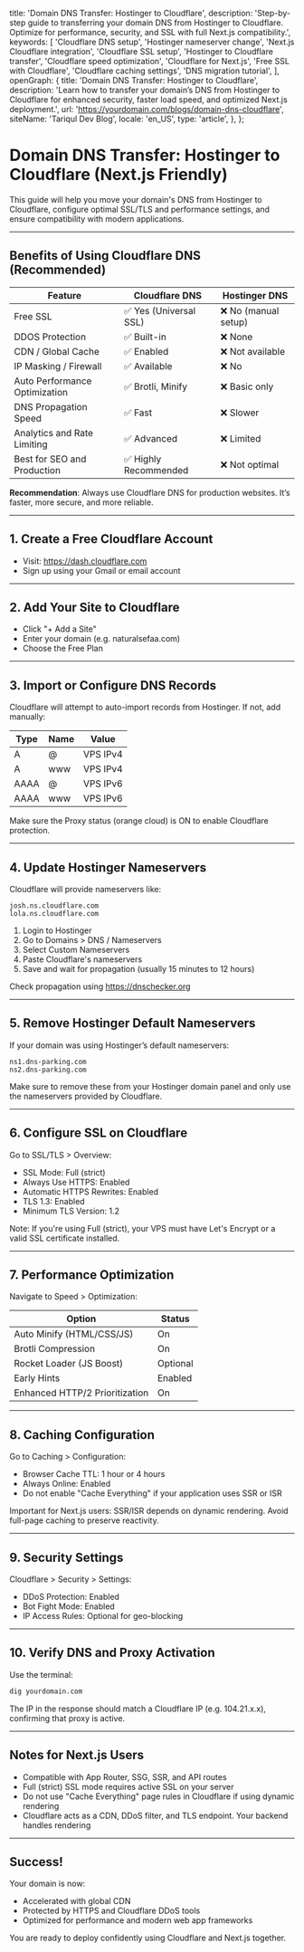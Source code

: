   title: 'Domain DNS Transfer: Hostinger to Cloudflare',
  description: 'Step-by-step guide to transferring your domain DNS from Hostinger to Cloudflare. Optimize for performance, security, and SSL with full Next.js compatibility.',
  keywords: [
    'Cloudflare DNS setup',
    'Hostinger nameserver change',
    'Next.js Cloudflare integration',
    'Cloudflare SSL setup',
    'Hostinger to Cloudflare transfer',
    'Cloudflare speed optimization',
    'Cloudflare for Next.js',
    'Free SSL with Cloudflare',
    'Cloudflare caching settings',
    'DNS migration tutorial',
  ],
  openGraph: {
    title: 'Domain DNS Transfer: Hostinger to Cloudflare',
    description: 'Learn how to transfer your domain’s DNS from Hostinger to Cloudflare for enhanced security, faster load speed, and optimized Next.js deployment.',
    url: 'https://yourdomain.com/blogs/domain-dns-cloudflare',
    siteName: 'Tariqul Dev Blog',
    locale: 'en_US',
    type: 'article',
  },
};

# Domain DNS Transfer: Hostinger to Cloudflare (Next.js Friendly)

This guide will help you move your domain's DNS from Hostinger to Cloudflare, configure optimal SSL/TLS and performance settings, and ensure compatibility with modern applications.

---

## Benefits of Using Cloudflare DNS (Recommended)

| Feature                       | Cloudflare DNS         | Hostinger DNS        |
| ----------------------------- | ---------------------- | -------------------- |
| Free SSL                      | ✅ Yes (Universal SSL) | ❌ No (manual setup) |
| DDOS Protection               | ✅ Built-in            | ❌ None              |
| CDN / Global Cache            | ✅ Enabled             | ❌ Not available     |
| IP Masking / Firewall         | ✅ Available           | ❌ No                |
| Auto Performance Optimization | ✅ Brotli, Minify      | ❌ Basic only        |
| DNS Propagation Speed         | ✅ Fast                | ❌ Slower            |
| Analytics and Rate Limiting   | ✅ Advanced            | ❌ Limited           |
| Best for SEO and Production   | ✅ Highly Recommended  | ❌ Not optimal       |

**Recommendation**: Always use Cloudflare DNS for production websites. It’s faster, more secure, and more reliable.

---

## 1. Create a Free Cloudflare Account

- Visit: https://dash.cloudflare.com
- Sign up using your Gmail or email account

---

## 2. Add Your Site to Cloudflare

- Click "+ Add a Site"
- Enter your domain (e.g. naturalsefaa.com)
- Choose the Free Plan

---

## 3. Import or Configure DNS Records

Cloudflare will attempt to auto-import records from Hostinger. If not, add manually:

| Type | Name | Value    |
| ---- | ---- | -------- |
| A    | @    | VPS IPv4 |
| A    | www  | VPS IPv4 |
| AAAA | @    | VPS IPv6 |
| AAAA | www  | VPS IPv6 |

Make sure the Proxy status (orange cloud) is ON to enable Cloudflare protection.

---

## 4. Update Hostinger Nameservers

Cloudflare will provide nameservers like:

```
josh.ns.cloudflare.com
lola.ns.cloudflare.com
```

1. Login to Hostinger
2. Go to Domains > DNS / Nameservers
3. Select Custom Nameservers
4. Paste Cloudflare's nameservers
5. Save and wait for propagation (usually 15 minutes to 12 hours)

Check propagation using https://dnschecker.org

---

## 5. Remove Hostinger Default Nameservers

If your domain was using Hostinger’s default nameservers:

```
ns1.dns-parking.com
ns2.dns-parking.com
```

Make sure to remove these from your Hostinger domain panel and only use the nameservers provided by Cloudflare.

---

## 6. Configure SSL on Cloudflare

Go to SSL/TLS > Overview:

- SSL Mode: Full (strict)
- Always Use HTTPS: Enabled
- Automatic HTTPS Rewrites: Enabled
- TLS 1.3: Enabled
- Minimum TLS Version: 1.2

Note: If you're using Full (strict), your VPS must have Let's Encrypt or a valid SSL certificate installed.

---

## 7. Performance Optimization

Navigate to Speed > Optimization:

| Option                         | Status   |
| ------------------------------ | -------- |
| Auto Minify (HTML/CSS/JS)      | On       |
| Brotli Compression             | On       |
| Rocket Loader (JS Boost)       | Optional |
| Early Hints                    | Enabled  |
| Enhanced HTTP/2 Prioritization | On       |

---

## 8. Caching Configuration

Go to Caching > Configuration:

- Browser Cache TTL: 1 hour or 4 hours
- Always Online: Enabled
- Do not enable "Cache Everything" if your application uses SSR or ISR

Important for Next.js users: SSR/ISR depends on dynamic rendering. Avoid full-page caching to preserve reactivity.

---

## 9. Security Settings

Cloudflare > Security > Settings:

- DDoS Protection: Enabled
- Bot Fight Mode: Enabled
- IP Access Rules: Optional for geo-blocking

---

## 10. Verify DNS and Proxy Activation

Use the terminal:

```bash
dig yourdomain.com
```

The IP in the response should match a Cloudflare IP (e.g. 104.21.x.x), confirming that proxy is active.

---

## Notes for Next.js Users

- Compatible with App Router, SSG, SSR, and API routes
- Full (strict) SSL mode requires active SSL on your server
- Do not use "Cache Everything" page rules in Cloudflare if using dynamic rendering
- Cloudflare acts as a CDN, DDoS filter, and TLS endpoint. Your backend handles rendering

---

## Success!

Your domain is now:

- Accelerated with global CDN
- Protected by HTTPS and Cloudflare DDoS tools
- Optimized for performance and modern web app frameworks

You are ready to deploy confidently using Cloudflare and Next.js together.
